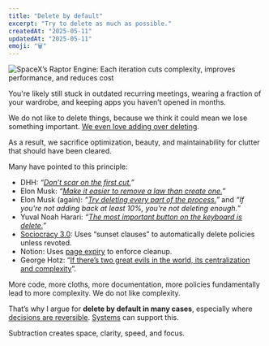 ```yaml
---
title: "Delete by default"
excerpt: "Try to delete as much as possible."
createdAt: "2025-05-11"
updatedAt: "2025-05-11"
emoji: "🗑️"
---
```


![**SpaceX’s Raptor Engine**: Each iteration cuts complexity, improves performance, and reduces cost](https://i.imgur.com/Qjn21ig.png)


You're likely still stuck in outdated recurring meetings, wearing a fraction of your wardrobe, and keeping apps you haven’t opened in months.

We do not like to delete things, because we think it could mean we lose something important. [We even love adding over deleting](https://www.nature.com/articles/d41586-021-00592-0). 

As a result, we sacrifice optimization, beauty, and maintainability for clutter that should have been cleared.

Many have pointed to this principle:

- DHH: *“[Don’t scar on the first cut.](https://signalvnoise.com/archives2/dont_scar_on_the_first_cut)”*
- Elon Musk: *“[Make it easier to remove a law than create one.](https://youtu.be/wsixsRI-Sz4?t=4976)”*
- Elon Musk (again): *“[Try deleting every part of the process.](https://youtu.be/q725Nr4UkPU?t=13)”* and *“If you're not adding back at least 10%, you're not deleting enough.*”
- Yuval Noah Harari: *“[The most important button on the keyboard is delete.](https://youtu.be/Mde2q7GFCrw?t=8300)”*
- [Sociocracy 3.0](https://sociocracy30.org/): Uses “sunset clauses” to automatically delete policies unless revoted.
- Notion: Uses [page expiry](https://www.notion.com/help/wikis-and-verified-pages#verified-pages-and-owners) to enforce cleanup.
- George Hotz: “[If there’s two great evils in the world, its centralization and complexity](https://youtu.be/dNrTrx42DGQ?t=7551)”.

More code, more cloths, more documentation, more policies fundamentally lead to more complexity. We do not like complexity. 

That’s why I argue for **delete by default in many cases**, especially where [decisions are reversible](https://www.youtube.com/watch?v=rxsdOQa_QkM&feature=youtu.be). [Systems](https://moritz.works/blog/purge) can support this. 

Subtraction creates space, clarity, speed, and focus.
